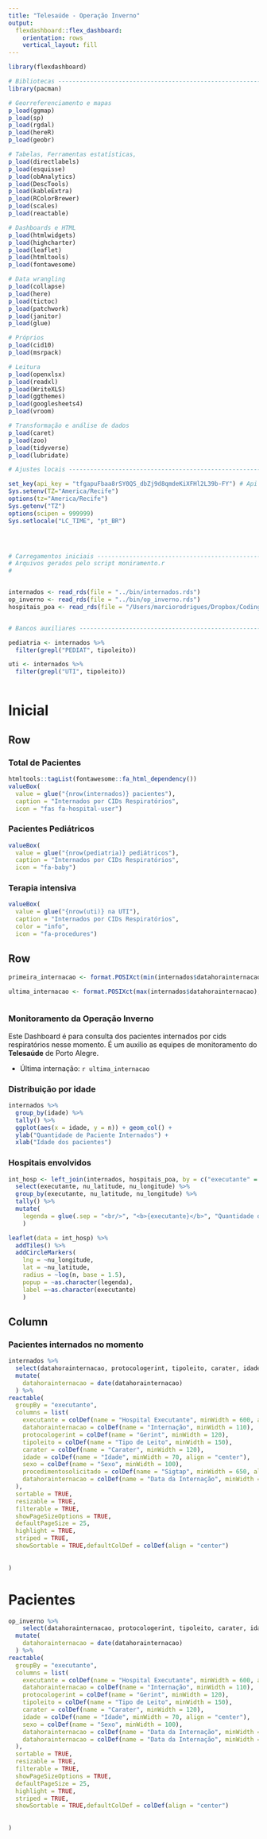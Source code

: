```yaml
---
title: "Telesaúde - Operação Inverno"
output: 
  flexdashboard::flex_dashboard:
    orientation: rows
    vertical_layout: fill
---
```


```r
library(flexdashboard)

# Bibliotecas -------------------------------------------------------------
library(pacman)

# Georreferenciamento e mapas
p_load(ggmap)
p_load(sp)
p_load(rgdal)
p_load(hereR)
p_load(geobr)

# Tabelas, Ferramentas estatísticas,
p_load(directlabels)
p_load(esquisse)
p_load(obAnalytics)
p_load(DescTools)
p_load(kableExtra)
p_load(RColorBrewer)
p_load(scales)
p_load(reactable)

# Dashboards e HTML
p_load(htmlwidgets)
p_load(highcharter)
p_load(leaflet)
p_load(htmltools)
p_load(fontawesome)

# Data wrangling
p_load(collapse)
p_load(here)
p_load(tictoc)
p_load(patchwork)
p_load(janitor)
p_load(glue)

# Próprios
p_load(cid10)
p_load(msrpack)

# Leitura
p_load(openxlsx)
p_load(readxl)
p_load(WriteXLS)
p_load(ggthemes)
p_load(googlesheets4)
p_load(vroom)

# Transformação e análise de dados
p_load(caret)
p_load(zoo)
p_load(tidyverse)
p_load(lubridate)

# Ajustes locais ----------------------------------------------------------

set_key(api_key = "tfgapuFbaa8rSY0QS_dbZj9d8qmdeKiXFHl2L39b-FY") # Api HERE
Sys.setenv(TZ="America/Recife")
options(tz="America/Recife")
Sys.getenv("TZ")
options(scipen = 999999)
Sys.setlocale("LC_TIME", "pt_BR")




# Carregamentos iniciais --------------------------------------------------
# Arquivos gerados pelo script moniramento.r
# 


internados <- read_rds(file = "../bin/internados.rds")
op_inverno <- read_rds(file = "../bin/op_inverno.rds")
hospitais_poa <- read_rds(file = "/Users/marciorodrigues/Dropbox/Coding/R/data/cnes/bin/hospitais_poa.rds")


# Bancos auxiliares ------------------------------------------------------

pediatria <- internados %>% 
  filter(grepl("PEDIAT", tipoleito))

uti <- internados %>% 
  filter(grepl("UTI", tipoleito))



```

Inicial
=======================================================================

Row
-----------------------------------------------------------------------

### Total de Pacientes

```r
htmltools::tagList(fontawesome::fa_html_dependency())
valueBox(
  value = glue("{nrow(internados)} pacientes"), 
  caption = "Internados por CIDs Respiratórios",
  icon = "fas fa-hospital-user")


```

### Pacientes Pediátricos

```r



valueBox(
  value = glue("{nrow(pediatria)} pediátricos"), 
  caption = "Internados por CIDs Respiratórios",
  icon = "fa-baby")


```


### Terapia intensiva

```r



valueBox(
  value = glue("{nrow(uti)} na UTI"), 
  caption = "Internados por CIDs Respiratórios", 
  color = "info",
  icon = "fa-procedures")


```


Row
-----------------------------------------------------------------------

```r

primeira_internacao <- format.POSIXct(min(internados$datahorainternacao), "%A, %d de %B de %Y, as %H:%M:%Sh")

ultima_internacao <- format.POSIXct(max(internados$datahorainternacao), "%A, %d de %B de %Y, as %H:%M:%Sh")



```


### Monitoramento da Operação Inverno

Este Dashboard é para consulta dos pacientes internados por cids respiratórios nesse momento. É um auxilio as equipes de monitoramento do **Telesaúde** de Porto Alegre.

* Última internação: `r ultima_internacao`




### Distribuição por idade

```r
internados %>% 
  group_by(idade) %>% 
  tally() %>% 
  ggplot(aes(x = idade, y = n)) + geom_col() +
  ylab("Quantidade de Paciente Internados") + 
  xlab("Idade dos pacientes")
```


### Hospitais envolvidos

```r

int_hosp <- left_join(internados, hospitais_poa, by = c("executante" = "no_fantasia")) %>% 
  select(executante, nu_latitude, nu_longitude) %>% 
  group_by(executante, nu_latitude, nu_longitude) %>% 
  tally() %>% 
  mutate(
    legenda = glue(.sep = "<br/>", "<b>{executante}</b>", "Quantidade de pacientes: {n} <br/>")
    )

leaflet(data = int_hosp) %>% 
  addTiles() %>% 
  addCircleMarkers(
    lng = ~nu_longitude, 
    lat = ~nu_latitude, 
    radius = ~log(n, base = 1.5), 
    popup = ~as.character(legenda),
    label =~as.character(executante) 
    ) 


```

Column {data-width=350}
-----------------------------------------------------------------------

### Pacientes internados no momento

```r


internados %>% 
  select(datahorainternacao, protocologerint, tipoleito, carater, idade, sexo, executante, procedimentosolicitado) %>% 
  mutate(
    datahorainternacao = date(datahorainternacao)
  ) %>% 
reactable(
  groupBy = "executante", 
  columns = list(
    executante = colDef(name = "Hospital Executante", minWidth = 600, align = "left"),
    datahorainternacao = colDef(name = "Internação", minWidth = 110),
    protocologerint = colDef(name = "Gerint", minWidth = 120),
    tipoleito = colDef(name = "Tipo de Leito", minWidth = 150),
    carater = colDef(name = "Carater", minWidth = 120),
    idade = colDef(name = "Idade", minWidth = 70, align = "center"),
    sexo = colDef(name = "Sexo", minWidth = 100),
    procedimentosolicitado = colDef(name = "Sigtap", minWidth = 650, align = "left"),
    datahorainternacao = colDef(name = "Data da Internação", minWidth = 100)
  ), 
  sortable = TRUE, 
  resizable = TRUE, 
  filterable = TRUE, 
  showPageSizeOptions = TRUE, 
  defaultPageSize = 25, 
  highlight = TRUE,
  striped = TRUE, 
  showSortable = TRUE,defaultColDef = colDef(align = "center")
  
  
)

```

Pacientes
=======================================================================

```r
op_inverno %>% 
    select(datahorainternacao, protocologerint, tipoleito, carater, idade, sexo, executante) %>% 
  mutate(
    datahorainternacao = date(datahorainternacao)
  ) %>% 
reactable(
  groupBy = "executante", 
  columns = list(
    executante = colDef(name = "Hospital Executante", minWidth = 600, align = "left"),
    datahorainternacao = colDef(name = "Internação", minWidth = 110),
    protocologerint = colDef(name = "Gerint", minWidth = 120),
    tipoleito = colDef(name = "Tipo de Leito", minWidth = 150),
    carater = colDef(name = "Carater", minWidth = 120),
    idade = colDef(name = "Idade", minWidth = 70, align = "center"),
    sexo = colDef(name = "Sexo", minWidth = 100),
    datahorainternacao = colDef(name = "Data da Internação", minWidth = 100),
    datahorainternacao = colDef(name = "Data da Internação", minWidth = 100)
  ), 
  sortable = TRUE, 
  resizable = TRUE, 
  filterable = TRUE, 
  showPageSizeOptions = TRUE, 
  defaultPageSize = 25, 
  highlight = TRUE,
  striped = TRUE, 
  showSortable = TRUE,defaultColDef = colDef(align = "center")
  
  
)
```

